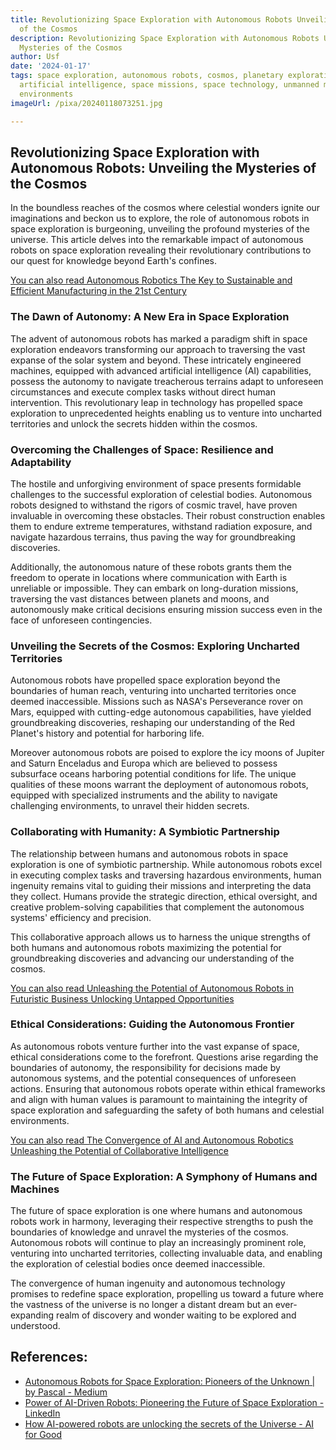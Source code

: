 ```yaml
---
title: Revolutionizing Space Exploration with Autonomous Robots Unveiling the Mysteries
  of the Cosmos
description: Revolutionizing Space Exploration with Autonomous Robots Unveiling the
  Mysteries of the Cosmos
author: Usf
date: '2024-01-17'
tags: space exploration, autonomous robots, cosmos, planetary exploration, robotics,
  artificial intelligence, space missions, space technology, unmanned missions, extraterrestrial
  environments
imageUrl: /pixa/20240118073251.jpg

---
```

## Revolutionizing  Space Exploration  with Autonomous Robots: Unveiling the Mysteries of the Cosmos

In the boundless reaches of the cosmos where celestial wonders ignite our  imaginations and beckon us to explore, the role of autonomous robots  in space exploration is burgeoning,  unveiling the profound  mysteries of the universe. This article delves into the remarkable impact of autonomous robots on space  exploration  revealing their revolutionary contributions to our quest for knowledge  beyond Earth's confines.

[You can also  read Autonomous Robotics  The  Key to Sustainable and Efficient Manufacturing in the 21st Century](Autonomous%20Robotics%20The%20Key%20to%20Sustainable%20and%20Efficient%20Manufacturing%20in%20the%2021st%20Century)


### The Dawn of Autonomy: A  New Era in Space Exploration

The advent of autonomous robots has marked a paradigm  shift in space exploration endeavors transforming our  approach  to traversing the vast expanse of the solar system and beyond. These intricately engineered machines, equipped with advanced artificial intelligence (AI)  capabilities, possess the autonomy to navigate treacherous terrains adapt to unforeseen circumstances and execute complex tasks without direct human intervention. This revolutionary leap in technology  has propelled space exploration  to unprecedented heights enabling us to venture into uncharted  territories and unlock the secrets hidden within the cosmos.

###  Overcoming the Challenges of Space: Resilience and Adaptability

The hostile and unforgiving environment of space presents  formidable challenges to  the  successful exploration of celestial bodies. Autonomous robots designed to withstand the rigors of cosmic  travel, have proven invaluable in  overcoming these obstacles. Their  robust construction enables them to endure extreme temperatures, withstand radiation exposure, and navigate hazardous terrains, thus paving the way for groundbreaking discoveries.

Additionally, the  autonomous nature of these robots grants them  the freedom to operate in locations where communication with Earth is unreliable or  impossible. They can embark on long-duration missions, traversing the vast distances between planets and moons,  and autonomously make critical decisions ensuring mission success even in the face of unforeseen contingencies.

### Unveiling the Secrets of the Cosmos: Exploring Uncharted Territories

Autonomous robots have propelled space exploration beyond the boundaries of human reach,  venturing into uncharted  territories once  deemed inaccessible. Missions such as NASA's Perseverance rover on Mars, equipped with cutting-edge  autonomous capabilities, have yielded groundbreaking discoveries,  reshaping our understanding of the Red Planet's history and potential for harboring life.

Moreover autonomous  robots are poised to explore the icy moons of Jupiter and Saturn Enceladus and Europa which are believed to possess subsurface oceans harboring potential conditions for life. The unique qualities of these moons warrant the deployment of autonomous robots, equipped with specialized instruments and the  ability to  navigate challenging environments, to unravel their hidden secrets.

### Collaborating with Humanity: A Symbiotic Partnership

The relationship  between humans and autonomous robots in space  exploration is one of symbiotic partnership. While autonomous robots excel in executing complex tasks and traversing hazardous environments, human ingenuity  remains vital to guiding their missions and interpreting  the data they collect. Humans provide the strategic direction, ethical oversight, and creative problem-solving capabilities that complement the autonomous systems' efficiency and precision.

This collaborative approach allows us to  harness the unique strengths of both humans and autonomous robots maximizing the potential for  groundbreaking discoveries and advancing our understanding of the cosmos.

[You can also read Unleashing the  Potential  of Autonomous Robots in Futuristic Business Unlocking Untapped Opportunities](Unleashing%20the%20Potential%20of%20Autonomous%20Robots%20in%20Futuristic%20Business%20Unlocking%20Untapped%20Opportunities)


### Ethical Considerations: Guiding  the Autonomous Frontier

As  autonomous robots venture further into the vast expanse of space, ethical considerations  come  to the forefront. Questions arise regarding the boundaries of autonomy, the responsibility  for decisions made by autonomous systems, and  the potential  consequences of  unforeseen actions. Ensuring that autonomous robots operate within ethical frameworks and align with human values  is paramount to maintaining the integrity of space exploration and  safeguarding the safety of both humans and celestial environments.

[You can also read The Convergence of AI and Autonomous  Robotics Unleashing the Potential of Collaborative Intelligence](The%20Convergence%20of%20AI%20and%20Autonomous%20Robotics%20Unleashing%20the%20Potential%20of%20Collaborative%20Intelligence)


### The Future of Space  Exploration: A Symphony of Humans  and Machines

The future of space exploration is  one where humans and autonomous robots work in harmony, leveraging their respective strengths to push the boundaries  of knowledge and  unravel  the mysteries of the cosmos. Autonomous robots will continue  to play an increasingly  prominent  role, venturing into uncharted territories, collecting invaluable data, and enabling the  exploration of celestial bodies once deemed inaccessible.

The convergence  of human ingenuity and autonomous technology promises to redefine space exploration,  propelling us toward a future where the vastness of the  universe is no longer a distant dream but an ever-expanding realm of  discovery and wonder waiting to be explored and understood.

## References:
- [Autonomous Robots for Space Exploration: Pioneers of the Unknown | by Pascal - Medium](https://medium.com/@pascal9537/autonomous-robots-for-space-exploration-pioneers-of-the-unknown-05238815af5d)
- [Power of AI-Driven Robots: Pioneering the Future of Space Exploration - LinkedIn](https://www.linkedin.com/pulse/power-ai-driven-robots-pioneering-future-space-rama-chintakunta-6gvyc)
- [How AI-powered robots are unlocking the secrets of the Universe - AI for Good](https://aiforgood.itu.int/how-ai-powered-robots-are-unlocking-the-secrets-of-the-universe/)
